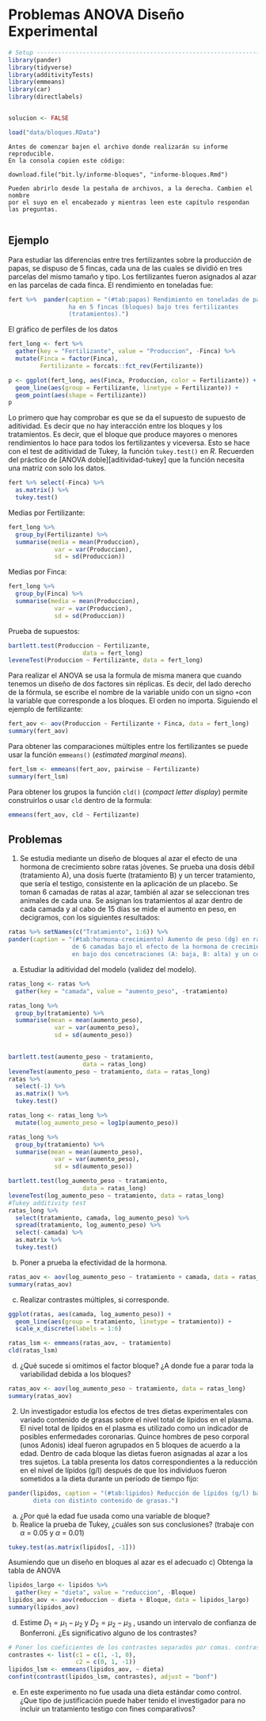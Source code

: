 # Problemas ANOVA Diseño Experimental


```r
# Setup -------------------------------------------------------------------
library(pander)
library(tidyverse)
library(additivityTests)
library(emmeans)
library(car)
library(directlabels)


solucion <- FALSE

load("data/bloques.RData")
```

```block
Antes de comenzar bajen el archivo donde realizarán su informe reproducible. 
En la consola copien este código:

```

`download.file("bit.ly/informe-bloques", "informe-bloques.Rmd")`

```block
Pueden abrirlo desde la pestaña de archivos, a la derecha. Cambien el nombre 
por el suyo en el encabezado y mientras leen este capítulo respondan las preguntas.


```

## Ejemplo

Para estudiar las diferencias entre tres fertilizantes sobre la
producción de papas, se dispuso de 5 fincas, cada una de las cuales se dividió
en tres parcelas del mismo tamaño y tipo. Los fertilizantes fueron asignados al
azar en las parcelas de cada finca. El rendimiento en toneladas fue:


```r
fert %>%  pander(caption = "(#tab:papas) Rendimiento en toneladas de papa por
                 ha en 5 fincas (bloques) bajo tres fertilizantes 
                 (tratamientos).")

```

El gráfico de perfiles de los datos

```r
fert_long <- fert %>%
  gather(key = "Fertilizante", value = "Produccion", -Finca) %>% 
  mutate(Finca = factor(Finca),
         Fertilizante = forcats::fct_rev(Fertilizante))

p <- ggplot(fert_long, aes(Finca, Produccion, color = Fertilizante)) +
  geom_line(aes(group = Fertilizante, linetype = Fertilizante)) +
  geom_point(aes(shape = Fertilizante))
p
```

Lo primero que hay comprobar es que se da el supuesto de supuesto de aditividad.
Es decir que no hay interacción entre los bloques y los tratamientos. Es decir,
que el bloque que produce mayores o menores rendimientos lo hace para todos los 
fertilizantes y viceversa. Esto se hace con el test de aditividad de Tukey, 
la función `tukey.test()` en *R*. Recuerden del práctico de 
[ANOVA doble][aditividad-tukey] que la función necesita una matriz con solo
los datos.

```r
fert %>% select(-Finca) %>% 
  as.matrix() %>% 
  tukey.test()
```

Medias por Fertilizante:

```r
fert_long %>% 
  group_by(Fertilizante) %>% 
  summarise(media = mean(Produccion),
             var = var(Produccion),
             sd = sd(Produccion))
```

Medias por Finca:

```r
fert_long %>% 
  group_by(Finca) %>% 
  summarise(media = mean(Produccion),
             var = var(Produccion),
             sd = sd(Produccion))
```

Prueba de supuestos:

```r
bartlett.test(Produccion ~ Fertilizante, 
                     data = fert_long)
leveneTest(Produccion ~ Fertilizante, data = fert_long)

```

Para realizar el ANOVA se usa la formula de misma manera que cuando tenemos un diseño
de dos factores sin réplicas. Es decir, del lado derecho de la fórmula, se escribe
el nombre de la variable unido con un signo `+`con la variable que corresponde a los
bloques. El orden no importa. Siguiendo el ejemplo de fertilizante:

```r
fert_aov <- aov(Produccion ~ Fertilizante + Finca, data = fert_long)
summary(fert_aov)
```

Para obtener las comparaciones múltiples entre los fertilizantes se puede usar
la función `emmeans()` (*estimated marginal means*).

```r
fert_lsm <- emmeans(fert_aov, pairwise ~ Fertilizante)
summary(fert_lsm)
```

Para obtener los grupos la función `cld()` (*compact letter display*) permite 
construirlos o usar `cld` dentro de la formula:

```r
emmeans(fert_aov, cld ~ Fertilizante)
```


## Problemas

1. Se estudia mediante un diseño de bloques al azar el efecto de una hormona
de crecimiento sobre ratas jóvenes. Se prueba una dosis débil (tratamiento A),
una dosis fuerte (tratamiento B) y un tercer tratamiento, que sería el testigo,
consistente en la aplicación de un placebo. Se toman 6 camadas de ratas al
azar, también al azar se seleccionan tres animales de cada una. Se asignan
los tratamientos al azar dentro de cada camada y al cabo de 15 días se mide el
aumento en peso, en decigramos, con los siguientes resultados:

```r
ratas %>% setNames(c("Tratamiento", 1:6)) %>% 
pander(caption = "(#tab:hormona-crecimiento) Aumento de peso (dg) en ratas
                  de 6 camadas bajo el efecto de la hormona de crecimiento
                  en bajo dos concetraciones (A: baja, B: alta) y un control.")
```

a)	Estudiar la aditividad del modelo (validez del modelo).

```r
ratas_long <- ratas %>% 
  gather(key = "camada", value = "aumento_peso", -tratamiento)

ratas_long %>% 
  group_by(tratamiento) %>% 
  summarise(mean = mean(aumento_peso),
             var = var(aumento_peso),
             sd = sd(aumento_peso))
  

bartlett.test(aumento_peso ~ tratamiento, 
                     data = ratas_long)
leveneTest(aumento_peso ~ tratamiento, data = ratas_long)
ratas %>%
  select(-1) %>% 
  as.matrix() %>% 
  tukey.test()


```

```r
ratas_long <- ratas_long %>% 
  mutate(log_aumento_peso = log1p(aumento_peso))

ratas_long %>% 
  group_by(tratamiento) %>% 
  summarise(mean = mean(aumento_peso),
             var = var(aumento_peso),
             sd = sd(aumento_peso))

bartlett.test(log_aumento_peso ~ tratamiento, 
                     data = ratas_long)
leveneTest(log_aumento_peso ~ tratamiento, data = ratas_long)
#Tukey additivity test
ratas_long %>% 
  select(tratamiento, camada, log_aumento_peso) %>%
  spread(tratamiento, log_aumento_peso) %>% 
  select(-camada) %>% 
  as.matrix %>% 
  tukey.test()

```

b)	Poner a prueba la efectividad de la hormona.

```r
ratas_aov <- aov(log_aumento_peso ~ tratamiento + camada, data = ratas_long)
summary(ratas_aov)
```


c)	Realizar contrastes múltiples, si corresponde.

```r
ggplot(ratas, aes(camada, log_aumento_peso)) +
  geom_line(aes(group = tratamiento, linetype = tratamiento)) +
  scale_x_discrete(labels = 1:6)
```

```r
ratas_lsm <- emmeans(ratas_aov, ~ tratamiento)
cld(ratas_lsm)
```

d) ¿Qué sucede si omitimos el factor bloque? ¿A donde fue a parar toda la 
variabilidad debida a los bloques?

```r
ratas_aov <- aov(log_aumento_peso ~ tratamiento, data = ratas_long)
summary(ratas_aov)
```


2. Un investigador estudia los efectos de tres dietas experimentales con
variado contenido de grasas sobre el nivel total de lípidos en el plasma. El
nivel total de lípidos en el plasma es utilizado como un indicador de posibles
enfermedades coronarias. Quince hombres de peso corporal (unos Adonis) ideal
fueron agrupados en 5 bloques de acuerdo a la edad. Dentro de cada bloque las
dietas fueron asignadas al azar a los tres sujetos. La tabla presenta los datos
correspondientes a la reducción en el nivel de lípidos (g/l) después de que los
individuos fueron sometidos a la dieta durante un período de tiempo fijo:

```r
pander(lipidos, caption = "(#tab:lipidos) Reducción de lípidos (g/l) bajo tres
       dieta con distinto contenido de grasas.")
```


a) ¿Por qué la edad fue usada como una variable de bloque? 
b) Realice la prueba
de Tukey, ¿cuáles son sus conclusiones? (trabaje con $\alpha$ = 0.05 y 
$\alpha$ = 0.01)

```r
tukey.test(as.matrix(lipidos[, -1])) 
```

Asumiendo que un diseño en bloques al azar es el adecuado 
c) Obtenga la tabla de ANOVA 
```r
lipidos_largo <- lipidos %>% 
  gather(key = "dieta", value = "reduccion", -Bloque) 
lipidos_aov <- aov(reduccion ~ dieta + Bloque, data = lipidos_largo)
summary(lipidos_aov) 
```


d) Estime $D_1 = \mu_1- \mu_2$ y $D_2 = \mu_2 - \mu_3$ , usando un
intervalo de confianza de Bonferroni. ¿Es significativo alguno de los contrastes?

```r
# Poner los coeficientes de los contrastes separados por comas. contrastres
contrastes <- list(c1 = c(1, -1, 0),
                   c2 = c(0, 1, -1))
lipidos_lsm <- emmeans(lipidos_aov, ~ dieta)
confint(contrast(lipidos_lsm, contrastes), adjust = "bonf")
```

e) En este experimento no fue usada una dieta estándar como control. ¿Que
tipo de justificación puede haber tenido el investigador para no incluir un
tratamiento testigo con fines comparativos?




